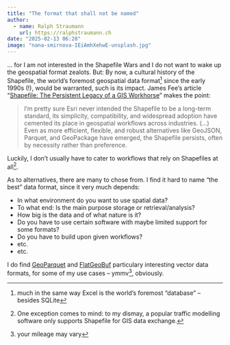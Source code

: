 ```yaml
---
title: "The format that shall not be named"
author:
  - name: Ralph Straumann
    url: https://ralphstraumann.ch
date: "2025-02-13 06:28"
image: "nana-smirnova-IEiAmhXehwE-unsplash.jpg"
---
```


... for I am not interested in the Shapefile Wars and I do not 
want to wake up the geospatial format zealots. But: By now, a 
cultural history of the Shapefile, the world's foremost 
geospatial data format^[much in the same way Excel is 
the world's foremost "database" – besides SQLite] since the 
early 1990s (!), would be warranted, such is its impact. James 
Fee's article "[Shapefile: The Persistent 
Legacy of a GIS Workhorse](https://jamesfee.org/2025/02/12/shapefile-the-persistent-legacy-of.html)" makes the point: 

> I’m pretty sure Esri never intended the Shapefile to be a 
long-term standard, its simplicity, compatibility, and widespread 
adoption have cemented its place in geospatial workflows across 
industries. (...) Even as more efficient, flexible, and robust 
alternatives like GeoJSON, Parquet, and GeoPackage have emerged, 
the Shapefile persists, often by necessity rather than preference.

Luckily, I don't usually have to cater to workflows that rely on 
Shapefiles at all^[One exception comes to mind: to my dismay, a 
popular traffic modelling software only supports Shapefile for 
GIS data exchange.]. 

As to alternatives, there are many to chose from. I find it hard 
to name "the best" data format, since it very much depends: 

- In what environment do you want to use spatial data?
- To what end: Is the main purpose storage or retrieval/analysis?
- How big is the data and of what nature is it? 
- Do you have to use certain software with maybe limited 
support for some formats? 
- Do you have to build upon given workflows? 
- etc. 
- etc.

I do find [GeoParquet](https://geoparquet.org) and 
[FlatGeoBuf](https://flatgeobuf.org) particulary interesting 
vector data formats, for some of my use cases – ymmv^[your mileage may vary], obviously.